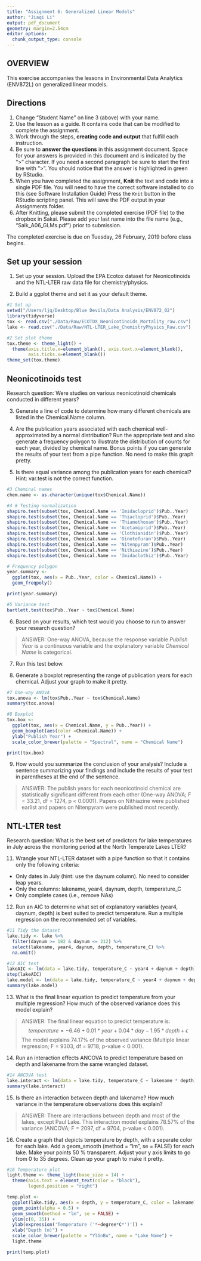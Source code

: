 ```yaml
---
title: "Assignment 6: Generalized Linear Models"
author: "Jiaqi Li"
output: pdf_document
geometry: margin=2.54cm
editor_options: 
  chunk_output_type: console
---
```


## OVERVIEW

This exercise accompanies the lessons in Environmental Data Analytics (ENV872L) on generalized linear models. 

## Directions
1. Change "Student Name" on line 3 (above) with your name.
2. Use the lesson as a guide. It contains code that can be modified to complete the assignment.
3. Work through the steps, **creating code and output** that fulfill each instruction.
4. Be sure to **answer the questions** in this assignment document.
Space for your answers is provided in this document and is indicated by the ">" character.
If you need a second paragraph be sure to start the first line with ">".
You should notice that the answer is highlighted in green by RStudio. 
6. When you have completed the assignment, **Knit** the text and code into a single PDF file.
You will need to have the correct software installed to do this (see Software Installation Guide)
Press the `Knit` button in the RStudio scripting panel.
This will save the PDF output in your Assignments folder.
8. After Knitting, please submit the completed exercise (PDF file) to the dropbox in Sakai. Please add your last name into the file name (e.g., "Salk_A06_GLMs.pdf") prior to submission.

The completed exercise is due on Tuesday, 26 February, 2019 before class begins.

## Set up your session 
1. Set up your session. Upload the EPA Ecotox dataset for Neonicotinoids and the NTL-LTER raw data file for chemistry/physics. 

2. Build a ggplot theme and set it as your default theme.

```r
#1 Set up
setwd("/Users/ljq/Desktop/Blue Devils/Data Analysis/ENV872_02")
library(tidyverse)
tox <- read.csv("./Data/Raw/ECOTOX_Neonicotinoids_Mortality_raw.csv")
lake <- read.csv("./Data/Raw/NTL-LTER_Lake_ChemistryPhysics_Raw.csv")

#2 Set plot theme
tox.theme <- theme_light() +
  theme(axis.title.x=element_blank(), axis.text.x=element_blank(),
        axis.ticks.x=element_blank())
theme_set(tox.theme)
```

## Neonicotinoids test
Research question: Were studies on various neonicotinoid chemicals conducted in different years? 

3. Generate a line of code to determine how many different chemicals are listed in the Chemical.Name column.

4. Are the publication years associated with each chemical well-approximated by a normal distribution? Run the appropriate test and also generate a frequency polygon to illustrate the distribution of counts for each year, divided by chemical name. Bonus points if you can generate the results of your test from a pipe function. No need to make this graph pretty.

5. Is there equal variance among the publication years for each chemical? Hint: var.test is not the correct function.

```r
#3 Cheminal names
chem.name <- as.character(unique(tox$Chemical.Name))

#4 # Testing normalization
shapiro.test(subset(tox, Chemical.Name == 'Imidacloprid')$Pub..Year)
shapiro.test(subset(tox, Chemical.Name == 'Thiacloprid')$Pub..Year) 
shapiro.test(subset(tox, Chemical.Name == 'Thiamethoxam')$Pub..Year)
shapiro.test(subset(tox, Chemical.Name == 'Acetamiprid')$Pub..Year)
shapiro.test(subset(tox, Chemical.Name == 'Clothianidin')$Pub..Year)
shapiro.test(subset(tox, Chemical.Name == 'Dinotefuran')$Pub..Year)
shapiro.test(subset(tox, Chemical.Name == 'Nitenpyram')$Pub..Year)
shapiro.test(subset(tox, Chemical.Name == 'Nithiazine')$Pub..Year)
shapiro.test(subset(tox, Chemical.Name == 'Imidaclothiz')$Pub..Year)

# Frequency polygon
year.summary <-
  ggplot(tox, aes(x = Pub..Year, color = Chemical.Name)) +
  geom_freqpoly()

print(year.summary)

#5 Variance test
bartlett.test(tox$Pub..Year ~ tox$Chemical.Name)

```

6. Based on your results, which test would you choose to run to answer your research question?

> ANSWER: One-way ANOVA, because the response variable *Publish Year* is a continuous variable and the explanatory variable *Chemical Name* is categorical.

7. Run this test below. 

8. Generate a boxplot representing the range of publication years for each chemical. Adjust your graph to make it pretty.
```r
#7 One-way ANOVA
tox.anova <- lm(tox$Pub..Year ~ tox$Chemical.Name)
summary(tox.anova)

#8 Boxplot
tox.box <-
  ggplot(tox, aes(x = Chemical.Name, y = Pub..Year)) +
  geom_boxplot(aes(color =Chemical.Name)) +
  ylab("Publish Year") +
  scale_color_brewer(palette = "Spectral", name = "Chemical Name")

print(tox.box)
```


9. How would you summarize the conclusion of your analysis? Include a sentence summarizing your findings and include the results of your test in parentheses at the end of the sentence. 

> ANSWER: The publish years for each neonicotinoid chemical are statistically significant different from each other (One-way ANOVA; F = 33.21, df = 1274, p < 0.0001). Papers on Nithiazine were published earlist and papers on Nitenpyram were published most recently.

## NTL-LTER test
Research question: What is the best set of predictors for lake temperatures in July across the monitoring period at the North Temperate Lakes LTER? 

11. Wrangle your NTL-LTER dataset with a pipe function so that it contains only the following criteria: 

* Only dates in July (hint: use the daynum column). No need to consider leap years.
* Only the columns: lakename, year4, daynum, depth, temperature_C
* Only complete cases (i.e., remove NAs)

12. Run an AIC to determine what set of explanatory variables (year4, daynum, depth) is best suited to predict temperature. Run a multiple regression on the recommended set of variables. 

```r
#11 Tidy the dataset
lake.tidy <- lake %>%
  filter(daynum >= 182 & daynum <= 212) %>%
  select(lakename, year4, daynum, depth, temperature_C) %>%
  na.omit()

#12 AIC test
lakeAIC <- lm(data = lake.tidy, temperature_C ~ year4 + daynum + depth)
step(lakeAIC)
lake.model <- lm(data = lake.tidy, temperature_C ~ year4 + daynum + depth)
summary(lake.model)

```

13. What is the final linear equation to predict temperature from your multiple regression? How much of the observed variance does this model explain?

> ANSWER: The final linear equation to predict temperature is: $$ temperature = -6.46 + 0.01 * year + 0.04 * day - 1.95 * depth + \epsilon $$
> The model explains 74.17% of the observed variance (Multiple linear regression; F = 9303, df = 9718, p-value < 0.001).

14. Run an interaction effects ANCOVA to predict temperature based on depth and lakename from the same wrangled dataset.

```r
#14 ANCOVA test
lake.interact <- lm(data = lake.tidy, temperature_C ~ lakename * depth)
summary(lake.interact)
```

15. Is there an interaction between depth and lakename? How much variance in the temperature observations does this explain?

> ANSWER: There are interactions between depth and most of the lakes, except Paul Lake. This interaction model explains 78.57% of the variance (ANCOVA; F = 2097, df = 9704, p-value < 0.001).

16. Create a graph that depicts temperature by depth, with a separate color for each lake. Add a geom_smooth (method = "lm", se = FALSE) for each lake. Make your points 50 % transparent. Adjust your y axis limits to go from 0 to 35 degrees. Clean up your graph to make it pretty. 

```r
#16 Temperature plot
light.theme <- theme_light(base_size = 14) +
  theme(axis.text = element_text(color = "black"), 
        legend.position = "right")

temp.plot <-
  ggplot(lake.tidy, aes(x = depth, y = temperature_C, color = lakename)) +
  geom_point(alpha = 0.5) +
  geom_smooth(method = "lm", se = FALSE) +
  ylim(c(0, 35)) +
  ylab(expression('Temperature ('*~degree*C*')')) +
  xlab("Depth (m)") +
  scale_color_brewer(palette = "YlGnBu", name = "Lake Name") +
  light.theme

print(temp.plot)
```

